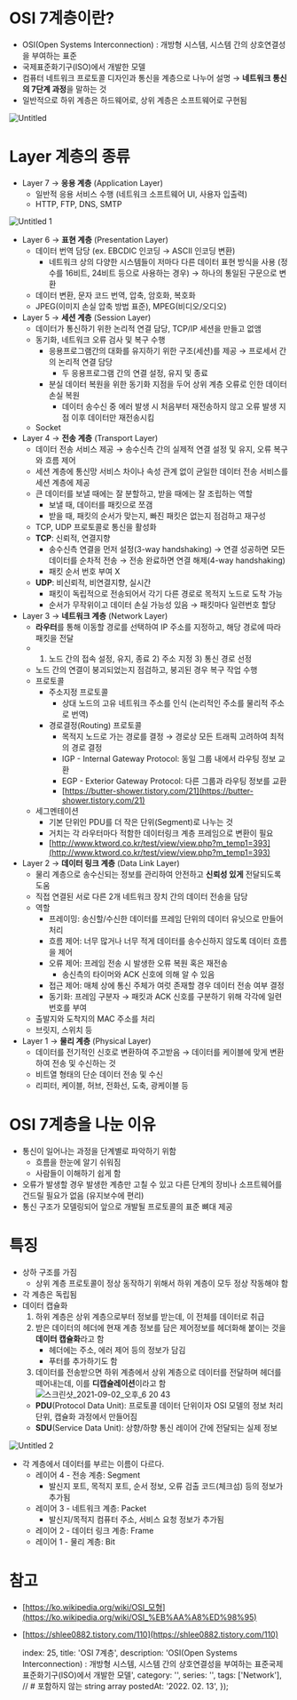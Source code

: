 
# OSI 7계층이란?

- OSI(Open Systems Interconnection) : 개방형 시스템, 시스템 간의 상호연결성을 부여하는 표준
- 국제표준화기구(ISO)에서 개발한 모델
- 컴퓨터 네트워크 프로토콜 디자인과 통신을 계층으로 나누어 설명 → **네트워크 통신의 7단계 과정**을 말하는 것
- 일반적으로 하위 계층은 하드웨어로, 상위 계층은 소프트웨어로 구현됨

![Untitled](https://user-images.githubusercontent.com/40057032/133558021-987480f2-240f-4c5f-8483-9ddc03dc4d70.png)


# Layer 계층의 종류

- Layer 7 → **응용 계층** (Application Layer)
  - 일반적 응용 서비스 수행 (네트워크 소프트웨어 UI, 사용자 입출력)
  - HTTP, FTP, DNS, SMTP

![Untitled 1](https://user-images.githubusercontent.com/40057032/133558113-610f3c22-44e7-4ec1-9ffe-577af6b19ad0.png)


- Layer 6 → **표현 계층** (Presentation Layer)
  - 데이터 번역 담당 (ex. EBCDIC 인코딩 → ASCII 인코딩 변환)
      - 네트워크 상의 다양한 시스템들이 저마다 다른 데이터 표현 방식을 사용 (정수를 16비트, 24비트 등으로 사용하는 경우) → 하나의 통일된 구문으로 변환
  - 데이터 변환, 문자 코드 번역, 압축, 암호화, 복호화
  - JPEG(이미지 손실 압축 방법 표준), MPEG(비디오/오디오)
- Layer 5 → **세션 계층** (Session Layer)
  - 데이터가 통신하기 위한 논리적 연결 담당, TCP/IP 세션을 만들고 없앰
  - 동기화, 네트워크 오류 검사 및 복구 수행
      - 응용프로그램간의 대화를 유지하기 위한 구조(세션)를 제공 → 프로세서 간의 논리적 연결 담당
          - 두 응용프로그램 간의 연결 설정, 유지 및 종료
      - 분실 데이터 복원을 위한 동기화 지점을 두어 상위 계층 오류로 인한 데이터 손실 복원
          - 데이터 송수신 중 에러 발생 시 처음부터 재전송하지 않고 오류 발생 지점 이후 데이터만 재전송시킴
  - Socket
- Layer 4 → **전송 계층** (Transport Layer)
  - 데이터 전송 서비스 제공 → 송수신측 간의 실제적 연결 설정 및 유지, 오류 복구와 흐름 제어
  - 세션 계층에 통신망 서비스 차이나 속성 관계 없이 균일한 데이터 전송 서비스를 세션 계층에 제공
  - 큰 데이터를 보낼 때에는 잘 분할하고, 받을 때에는 잘 조립하는 역할
      - 보낼 때, 데이터를 패킷으로 쪼갬
      - 받을 때, 패킷의 순서가 맞는지, 빠진 패킷은 없는지 점검하고 재구성
  - TCP, UDP 프로토콜로 통신을 활성화
  - **TCP**: 신뢰적, 연결지향
      - 송수신측 연결을 먼저 설정(3-way handshaking) → 연결 성공하면 모든 데이터를 순차적 전송 → 전송 완료하면 연결 해제(4-way handshaking)
      - 패킷 순서 번호 부여 X
  - **UDP**: 비신뢰적, 비연결지향, 실시간
      - 패킷이 독립적으로 전송되어서 각기 다른 경로로 목적지 노드로 도착 가능
      - 순서가 무작위이고 데이터 손실 가능성 있음 → 패킷마다 일련번호 할당
- Layer 3 → **네트워크 계층** (Network Layer)
  - **라우터**를 통해 이동할 경로를 선택하여 IP 주소를 지정하고, 해당 경로에 따라 패킷을 전달
  - 1) 노드 간의 접속 설정, 유지, 종료 2) 주소 지정 3) 통신 경로 선정
  - 노드 간의 연결이 붕괴되었는지 점검하고, 붕괴된 경우 복구 작업 수행
  - 프로토콜
      - 주소지정 프로토콜
          - 상대 노드의 고유 네트워크 주소를 인식 (논리적인 주소를 물리적 주소로 번역)
      - 경로결정(Routing) 프로토콜
          - 목적지 노드로 가는 경로를 결정 → 경로상 모든 트래픽 고려하여 최적의 경로 결정
          - IGP -  Internal Gateway Protocol: 동일 그룹 내에서 라우팅 정보 교환
          - EGP - Exterior Gateway Protocol: 다른 그룹과 라우팅 정보를 교환
          - [https://butter-shower.tistory.com/21](https://butter-shower.tistory.com/21)
  - 세그멘테이션
      - 기본 단위인 PDU를 더 작은 단위(Segment)로 나누는 것
      - 거치는 각 라우터마다 적함한 데이터링크 계층 프레임으로 변환이 필요
      - [http://www.ktword.co.kr/test/view/view.php?m_temp1=393](http://www.ktword.co.kr/test/view/view.php?m_temp1=393)
- Layer 2 → **데이터 링크 계층** (Data Link Layer)
  - 물리 계층으로 송수신되는 정보를 관리하여 안전하고 **신뢰성 있게** 전달되도록 도움
  - 직접 연결된 서로 다른 2개 네트워크 장치 간의 데이터 전송을 담당
  - 역할
      - 프레이밍: 송신할/수신한 데이터를 프레임 단위의 데이터 유닛으로 만들어 처리
      - 흐름 제어: 너무 많거나 너무 적게 데이터를 송수신하지 않도록 데이터 흐름을 제어
      - 오류 제어: 프레임 전송 시 발생한 오류 복원 혹은 재전송
          - 송신측의 타이머와 ACK 신호에 의해 알 수 있음
      - 접근 제어: 매체 상에 통신 주체가 여럿 존재할 경우 데이터 전송 여부 결정
      - 동기화: 프레임 구분자 → 패킷과 ACK 신호를 구분하기 위해 각각에 일련번호를 부여
  - 출발지와 도착지의 MAC 주소를 처리
  - 브릿지, 스위치 등
- Layer 1 → **물리 계층** (Physical Layer)
  - 데이터를 전기적인 신호로 변환하여 주고받음 → 데이터를 케이블에 맞게 변환하여 전송 및 수신하는 것
  - 비트열 형태의 단순 데이터 전송 및 수신
  - 리피터, 케이블, 허브, 전화선, 도축, 광케이블 등

# OSI 7계층을 나눈 이유

- 통신이 일어나는 과정을 단계별로 파악하기 위함
  - 흐름을 한눈에 알기 쉬워짐
  - 사람들이 이해하기 쉽게 함
- 오류가 발생할 경우 발생한 계층만 고칠 수 있고 다른 단계의 장비나 소프트웨어를 건드릴 필요가 없음 (유지보수에 편리)
- 통신 구조가 모델링되어 앞으로 개발될 프로토콜의 표준 뼈대 제공

# 특징

- 상하 구조를 가짐
  - 상위 계층 프로토콜이 정상 동작하기 위해서 하위 계층이 모두 정상 작동해야 함
- 각 계층은 독립됨
- 데이터 캡슐화
  1. 하위 계층은 상위 계층으로부터 정보를 받는데, 이 전체를 데이터로 취급
  2. 받은 데이터의 헤더에 현재 계층 정보를 담은 제어정보를 헤더화해 붙이는 것을 **데이터 캡슐화**라고 함
     - 헤더에는 주소, 에러 제어 등의 정보가 담김
     - 푸터를 추가하기도 함
  3. 데이터를 전송받으면 하위 계층에서 상위 계층으로 데이터를 전달하며 헤더를 떼어내는데, 이를 **디캡슐레이션**이라고 함
![스크린샷_2021-09-02_오후_6 20 43](https://user-images.githubusercontent.com/40057032/133558141-ddf0d9ad-d7dc-4c47-b55f-54c9e932cf31.png)
  - **PDU**(Protocol Data Unit): 프로토콜 데이터 단위이자 OSI 모델의 정보 처리 단위, 캡슐화 과정에서 만들어짐
  - **SDU**(Service Data Unit): 상향/하향 통신 레이어 간에 전달되는 실제 정보

![Untitled 2](https://user-images.githubusercontent.com/40057032/133558155-f79509ea-0751-4134-8618-e1b2e33798ff.png)


- 각 계층에서 데이터를 부르는 이름이 다르다.
  - 레이어 4 - 전송 계층: Segment
      - 발신지 포트, 목적지 포트, 순서 정보, 오류 검출 코드(체크섬) 등의 정보가 추가됨
  - 레이어 3 - 네트워크 계층: Packet
      - 발신지/목적지 컴퓨터 주소, 서비스 요청 정보가 추가됨
  - 레이어 2 - 데이터 링크 계층: Frame
  - 레이어 1 - 물리 계층: Bit

# 참고

- [https://ko.wikipedia.org/wiki/OSI_모형](https://ko.wikipedia.org/wiki/OSI_%EB%AA%A8%ED%98%95)
- [https://shlee0882.tistory.com/110](https://shlee0882.tistory.com/110)


    index: 25,
    title: 'OSI 7계층',
    description: 'OSI(Open Systems Interconnection) : 개방형 시스템, 시스템 간의 상호연결성을 부여하는 표준국제표준화기구(ISO)에서 개발한 모델',
    category: '',
    series: '',
    tags: ['Network'], // # 포함하지 않는 string array
    postedAt: '2022. 02. 13',
});
